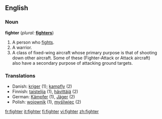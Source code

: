 ==English==

===Noun===
'''fighter'''  (''plural:'' '''[[fighters]]''')
# A person who [[fight|fights]].
# A warrior.
# A class of fixed-wing aircraft whose primary purpose is that of shooting down other aircraft.  Some of these (Fighter-Attack or Attack aircraft) also have a secondary purpose of attacking ground targets.

===Translations===
*Danish: [[kriger]] {{c}} (1); [[kampfly]] {{n}} (2)
*Finnish: [[taistelija]] (1), [[hävittäjä]] (2)
*German: [[Kämpfer]] {{m}} (1), [[Jäger]] {{m}} (2)
*Polish: [[wojownik]] {{m}} (1), [[myśliwiec]] {{m}} (2)

[[fr:fighter]]
[[it:fighter]]
[[fi:fighter]]
[[vi:fighter]]
[[zh:fighter]]